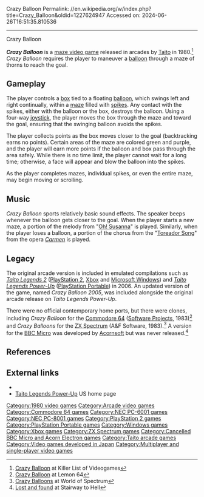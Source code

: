 Crazy Balloon
Permalink: //en.wikipedia.org/w/index.php?title=Crazy_Balloon&oldid=1227624947
Accessed on: 2024-06-26T16:51:35.810536



------
Crazy Balloon
{{Short description|1980 video game}}
{{Infobox video game
|title             = Crazy Balloon
|image             = Crazy Balloon.jpg
|caption           = 
|developer         = [[Taito]]
|publisher         = Taito
|designer          = 
|artist            = 
|engine            = 
|composer          = 
|released          = 1980
|genre             = [[Maze video game|Maze]]
|modes             = 1-2 players alternating turns
|platforms         = [[Arcade video game|Arcade]]
}}

'''''Crazy Balloon''''' is a [[maze video game]] released in arcades by [[Taito]] in 1980.<ref name="klov">[http://www.arcade-museum.com/game_detail.php?game_id=7424 Crazy Balloon] at Killer List of Videogames</ref> ''Crazy Balloon'' requires the player to maneuver a [[balloon]] through a maze of thorns to reach the goal.

==Gameplay==
The player controls a [[box]] tied to a floating [[balloon]], which swings left and right continually, within a [[maze]] filled with [[Nail (fastener)|spikes]]. Any contact with the spikes, either with the balloon or the box, destroys the balloon. Using a four-way [[joystick]], the player moves the box through the maze and toward the goal, ensuring that the swinging balloon avoids the spikes.

The player collects points as the box moves closer to the goal (backtracking earns no points). Certain areas of the maze are colored green and purple, and the player will earn more points if the balloon and box pass through the area safely. While there is no time limit, the player cannot wait for a long time; otherwise, a face will appear and blow the balloon into the spikes.

As the player completes mazes, individual spikes, or even the entire maze, may begin moving or scrolling.

==Music==
''Crazy Balloon'' sports relatively basic sound effects. The speaker beeps whenever the balloon gets closer to the goal. When the player starts a new maze, a portion of the melody from "[[Oh! Susanna]]" is played. Similarly, when the player loses a balloon, a portion of the chorus from the "[[Toreador Song]]" from the opera ''[[Carmen]]'' is played.

==Legacy==
The original arcade version is included in emulated compilations such as ''[[Taito Legends 2]]'' ([[PlayStation 2]], [[Xbox (console)|Xbox]] and [[Microsoft Windows]]) and ''[[Taito Legends Power-Up]]'' ([[PlayStation Portable]]) in 2006. An updated version of the game, named ''Crazy Balloon 2005'', was included alongside the original arcade release on ''Taito Legends Power-Up''.

There were no official contemporary home ports, but there were clones, including ''Crazy Balloon'' for the [[Commodore 64]] ([[Software Projects]], 1983)<ref name="c64">[http://www.lemon64.com/games/details.php?ID=553 Crazy Balloon] at Lemon 64</ref> and ''Crazy Balloons'' for the [[ZX Spectrum]] (A&F Software, 1983).<ref name="spectrum">[http://www.worldofspectrum.org/infoseekid.cgi?id=0001118 Crazy Balloons] at World of Spectrum</ref> A version for the [[BBC Micro]] was developed by [[Acornsoft]] but was never released.<ref name="acornsoft">[http://www.stairwaytohell.com/lostandfound/homepage.html Lost and found] at Stairway to Hell</ref>

==References==
{{reflist}}

==External links==
* {{KLOV game}} 
* [https://web.archive.org/web/20090711220008/http://destineergames.com/games/psp/taitolegendspu/ Taito Legends Power-Up] US home page

[[Category:1980 video games]]
[[Category:Arcade video games]]
[[Category:Commodore 64 games]]
[[Category:NEC PC-6001 games]]
[[Category:NEC PC-8001 games]]
[[Category:PlayStation 2 games]]
[[Category:PlayStation Portable games]]
[[Category:Windows games]]
[[Category:Xbox games]]
[[Category:ZX Spectrum games]]
[[Category:Cancelled BBC Micro and Acorn Electron games]]
[[Category:Taito arcade games]]
[[Category:Video games developed in Japan]]
[[Category:Multiplayer and single-player video games]]